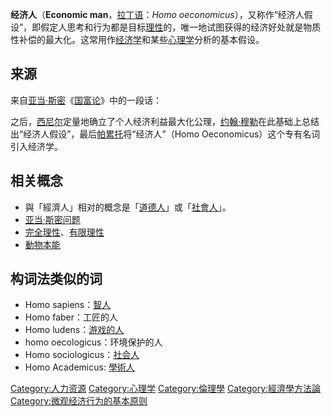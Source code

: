 '''经济人'''（'''Economic man'''，[[拉丁语|拉丁语]]：''Homo oeconomicus''），又称作“经济人假设”，即假定人思考和行为都是目标[[理性|理性]]的，唯一地试图获得的经济好处就是物质性补偿的最大化。这常用作[[经济学|经济学]]和某些[[心理学|心理学]]分析的基本假设。

== 来源 ==
来自[[亚当·斯密|亚当·斯密]]《[[国富论|国富论]]》中的一段话：
{{quote|<p>我们每天所需要的食物和饮料，不是出自屠户、酿酒家和面包师的恩惠，而是出于他们自利的打算。我们不说唤起他们利他心的话，而说唤起他们利己心的话，我们不说我们自己需要，而说对他们有好处。</p>}}

之后，[[西尼尔|西尼尔]]定量地确立了个人经济利益最大化公理，[[约翰·穆勒|约翰·穆勒]]在此基础上总结出“经济人假设”，最后[[帕累托|帕累托]]将“经济人”（Homo Oeconomicus）这个专有名词引入经济学。

== 相关概念 ==
* 與「經濟人」相对的概念是「[[道德人|道德人]]」或「[[社會人|社會人]]」。
* [[亚当·斯密问题|亚当·斯密问题]]
* [[完全理性|完全理性]]、[[有限理性|有限理性]]
* [[動物本能|動物本能]]

== 构词法类似的词 ==
* Homo sapiens：[[智人|智人]]
* Homo faber：工匠的人
* Homo ludens：[[游戏的人|游戏的人]]
* homo oecologicus：环境保护的人
* Homo sociologicus：[[社会人|社会人]]
* Homo Academicus: [[學術人|學術人]]

{{Economy-stub}}
{{Authority control}}
[[Category:人力资源|Category:人力资源]]
[[Category:心理学|Category:心理学]]
[[Category:倫理學|Category:倫理學]]
[[Category:經濟學方法論|Category:經濟學方法論]]
[[Category:微观经济行为的基本原则|Category:微观经济行为的基本原则]]
